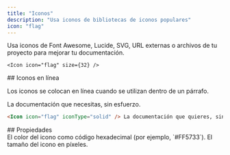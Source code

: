 ```yaml
---
title: "Iconos"
description: "Usa iconos de bibliotecas de iconos populares"
icon: "flag"
---
```



Usa iconos de Font Awesome, Lucide, SVG, URL externas o archivos de tu proyecto para mejorar tu documentación.

<Icon icon="flag" size={32} />

```mdx Ejemplo de icono
<Icon icon="flag" size={32} />
```

<div id="inline-icons">
  ## Iconos en línea
</div>

Los iconos se colocan en línea cuando se utilizan dentro de un párrafo.

<Icon icon="flag" iconType="solid" /> La documentación que necesitas, sin esfuerzo.

```markdown Ejemplo de icono en línea
<Icon icon="flag" iconType="solid" /> La documentación que quieres, sin complicaciones.
```

<div id="properties">
  ## Propiedades
</div>

<IconsRequired />

<ResponseField name="color" type="string">
  El color del icono como código hexadecimal (por ejemplo, `#FF5733`).
</ResponseField>

<ResponseField name="size" type="number">
  El tamaño del icono en píxeles.
</ResponseField>